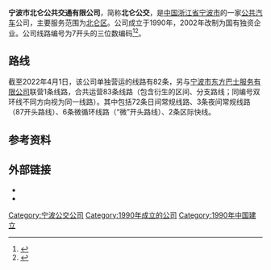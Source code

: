 {{Infobox Company
| name = 宁波市北仑公共交通有限公司
| logo = File:Ningbo Beilun Bus Company Logo.png
| type = [[国有独资公司|国有独资企业]]
| local_code_name = CN
| local_code = 9133020671721927XC
| foundation = {{Start date|df=yes|1990}}
| location = {{CHN}}[[浙江省|浙江省]][[宁波市|宁波市]][[北仑区|北仑区]][[大碶街道|大碶街道]]龙角山路11号
| area_served = {{CHN}}[[浙江省|浙江省]][[宁波市|宁波市]]
| key_people = {{Unbulleted list|陈洪良（董事长、总经理）|林伟伦（监事会主席）}}
| industry = 城市公共交通
| owner = 宁波市北仑区交通局
| parent = 宁波市北仑汽车运输有限公司
| subsid = 宁波市北仑仑通客车修理有限公司
| slogan = 行车有终点，服务无止境
}}
'''宁波市北仑公共交通有限公司'''，简称'''北仑公交'''，是[[中国|中国]][[浙江省|浙江省]][[宁波市|宁波市]]的一家[[公共汽车|公共汽车]]公司，主要服务范围为[[北仑区|北仑区]]。公司成立于1990年，2002年改制为国有独资企业。公司线路编号为7开头的三位数编码<ref>{{cite web|url=http://www.blgj.com.cn/gsgk.php|title=北仑公交公司介绍|accessdate=2013-11-19|archive-date=2013-08-20|archive-url=https://web.archive.org/web/20130820173242/http://blgj.com.cn/gsgk.php|dead-url=yes}}</ref><ref>{{cite web|url=http://www.cnnb.com.cn/nbzfxwfbh/system/2008/01/11/005441641.shtml|title=宁波中心城区实施公交综合改革|publisher=中国宁波网|date=2008-01-11|accessdate=2013-11-19|archive-url=https://web.archive.org/web/20141220214959/http://www.cnnb.com.cn/nbzfxwfbh/system/2008/01/11/005441641.shtml|archive-date=2014-12-20|dead-url=no}}</ref>。

== 路线 ==
截至2022年4月1日，该公司单独营运的线路有82条，另与[[宁波市东方巴士服务有限公司|宁波市东方巴士服务有限公司]]联营1条线路，合共运营83条线路（包含衍生的区间、分支路线；同编号双环线不同方向视为同一线路）。其中包括72条日间常规线路、3条夜间常规线路（87开头路线）、6条微循环线路（“微”开头路线）、2条区际快线。
{{宁波公交线路列表|format=noco|区际快线一|区际快线三|微71|微72|微73东|微73北|微74西|微74北|微75东|微75西|微76|670|701|703|703-1|703-2|703-3|703-4|703-5|704|705|707|708|709|709-1|709-2|709-3|709-4|709-5|710南|710北|711|711-1|711-2|711-3|711-4|712|713|714|715|716|717|718|719|720|721|722|722-1|723|725|725-1|726|728|729|730|732|733|734|735|736|737|738|750|753|754|755|757|758|759|768|771|778|781|783|784|785|787|788|789|790|792|795|796|798|871|873|874}}

== 参考资料 ==
{{reflist}}

== 外部链接 ==
* {{Wayback|url=http://blgj.com.cn/|title=官方网站}}
* {{Sinaweibo|2952664574|北仑公交}}

{{宁波公共交通}}
{{Ningbo-stub}}
[[Category:宁波公交公司|Category:宁波公交公司]]
[[Category:1990年成立的公司|Category:1990年成立的公司]]
[[Category:1990年中国建立|Category:1990年中国建立]]